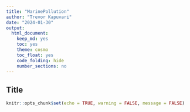 ```yaml
---
title: "MarinePollution"
author: "Trevor Kapuvari"
date: "2024-01-30"
output:
  html_document:
    keep_md: yes
    toc: yes
    theme: cosmo
    toc_float: yes
    code_folding: hide
    number_sections: no
---
```


## Title

```r
knitr::opts_chunk$set(echo = TRUE, warning = FALSE, message = FALSE)


```



